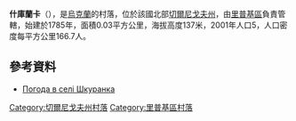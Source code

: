 {{coord|51|36|49|N|30|41|15|E|scale:100000|display=title}}

'''什庫蘭卡'''（{{lang-uk|Шкуранка}}），是[[烏克蘭|烏克蘭]]的村落，位於該國北部[[切爾尼戈夫州|切爾尼戈夫州]]，由[[里普基區|里普基區]]負責管轄，始建於1785年，面積0.03平方公里，海拔高度137米，2001年人口5，人口密度每平方公里166.7人。

==參考資料==
* [http://weather.in.ua/ua/chernigovskaja/29056 Погода в селі Шкуранка] {{Wayback|url=http://weather.in.ua/ua/chernigovskaja/29056 |date=20160305081247 }}

[[Category:切爾尼戈夫州村落|Category:切爾尼戈夫州村落]]
[[Category:里普基區村落|Category:里普基區村落]]


{{Chernihiv-geo-stub}}
